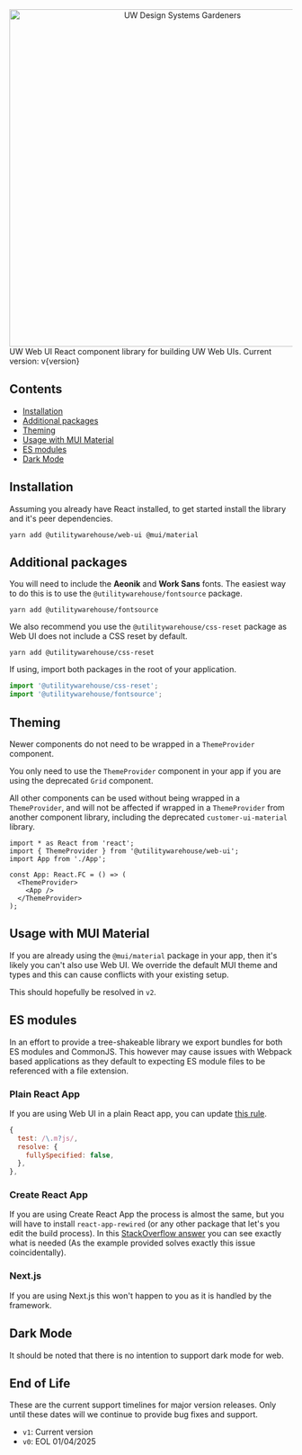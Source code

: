 
<Analytics />

<Meta title="Web UI / Introduction" />

<Unstyled>
  <Flex direction="column" align="center" pb={6}>
    <img
      src="gardening.png"
      alt="UW Design Systems Gardeners"
      title="UW Design Systems Gardeners"
      width="600"
    />
    <Flex direction="column" gap={4} align="center">
      <Heading variant="displayHeading">UW Web UI</Heading>
      <Flex direction="column" gap={1} align="center">
        <Text variant="subtitle">React component library for building UW Web UIs.</Text>
        <Text>Current version: v{version}</Text>
      </Flex>
    </Flex>
  </Flex>
</Unstyled>

## Contents

- [Installation](#installation)
- [Additional packages](#additional-packages)
- [Theming](#theming)
- [Usage with MUI Material](#usage-with-mui-material)
- [ES modules](#es-modules)
- [Dark Mode](#dark-mode)

## Installation

Assuming you already have React installed, to get started install the library and it's peer dependencies.

```console
yarn add @utilitywarehouse/web-ui @mui/material
```

## Additional packages

You will need to include the **Aeonik** and **Work Sans** fonts. The
easiest way to do this is to use the `@utilitywarehouse/fontsource` package.

```console
yarn add @utilitywarehouse/fontsource
```

We also recommend you use the `@utilitywarehouse/css-reset` package as Web UI does
not include a CSS reset by default.

```console
yarn add @utilitywarehouse/css-reset
```

If using, import both packages in the root of your application.

```js
import '@utilitywarehouse/css-reset';
import '@utilitywarehouse/fontsource';
```

## Theming

Newer components do not need to be wrapped in a `ThemeProvider` component.

You only need to use the `ThemeProvider` component in your app if you are using
the deprecated `Grid` component.

All other components can be used without being wrapped in a `ThemeProvider`,
and will not be affected if wrapped in a `ThemeProvider` from another
component library, including the deprecated `customer-ui-material` library.

```tsx
import * as React from 'react';
import { ThemeProvider } from '@utilitywarehouse/web-ui';
import App from './App';

const App: React.FC = () => (
  <ThemeProvider>
    <App />
  </ThemeProvider>
);
```

## Usage with MUI Material

If you are already using the `@mui/material` package in your app, then it's
likely you can't also use Web UI. We override the default MUI theme and types
and this can cause conflicts with your existing setup.

This should hopefully be resolved in `v2`.

## ES modules

In an effort to provide a tree-shakeable library we export bundles for both ES
modules and CommonJS. This however may cause issues with Webpack based
applications as they default to expecting ES module files to be referenced with
a file extension.

### Plain React App

If you are using Web UI in a plain React app, you can update [this rule](https://webpack.js.org/configuration/module/#resolvefullyspecified).

```js
{
  test: /\.m?js/,
  resolve: {
    fullySpecified: false,
  },
},
```

### Create React App

If you are using Create React App the process is almost the same, but you will
have to install `react-app-rewired` (or any other package that let's you edit
the build process). In this [StackOverflow answer](https://stackoverflow.com/a/70720290) you can see exactly what
is needed (As the example provided solves exactly this issue coincidentally).

### Next.js

If you are using Next.js this won't happen to you as it is handled by the framework.

## Dark Mode

It should be noted that there is no intention to support dark mode for web.

## End of Life

These are the current support timelines for major version releases. Only until
these dates will we continue to provide bug fixes and support.

- `v1`: Current version
- `v0`: EOL 01/04/2025
